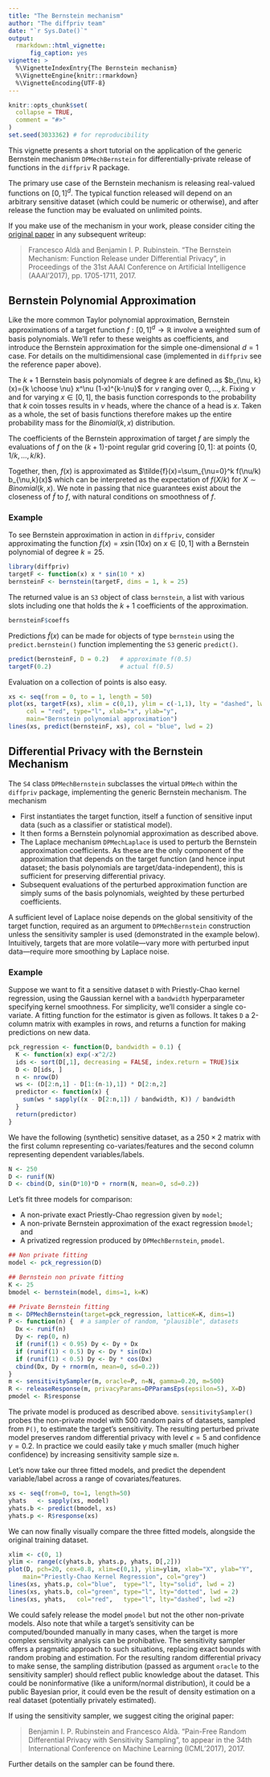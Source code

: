 ```yaml
---
title: "The Bernstein mechanism"
author: "The diffpriv team"
date: "`r Sys.Date()`"
output:
  rmarkdown::html_vignette:
      fig_caption: yes
vignette: >
  %\VignetteIndexEntry{The Bernstein mechanism}
  %\VignetteEngine{knitr::rmarkdown}
  %\VignetteEncoding{UTF-8}
---
```


```r
knitr::opts_chunk$set(
  collapse = TRUE,
  comment = "#>"
)
set.seed(3033362) # for reproducibility
```

This vignette presents a short tutorial on the application of the generic Bernstein mechanism `DPMechBernstein` for differentially-private release of functions in the `diffpriv` R package.

The primary use case of the Bernstein mechanism is releasing real-valued functions on $[0,1]^d$. The typical function released will depend
on an arbitrary sensitive dataset (which could be numeric or otherwise), and after release the function may be evaluated on unlimited points. 

If you make use of the mechanism in your work, please consider citing the [original paper](https://arxiv.org/abs/1507.04499) in any subsequent writeup:

> Francesco Aldà and Benjamin I. P. Rubinstein. "The Bernstein Mechanism: Function Release under Differential Privacy", in Proceedings of the 31st AAAI Conference on Artificial Intelligence (AAAI'2017), pp. 1705-1711, 2017.

## Bernstein Polynomial Approximation

Like the more common Taylor polynomial approximation, Bernstein approximations of a target function $f:[0,1]^d \to \mathbb{R}$ involve a weighted sum of basis polynomials. We'll refer to these weights as coefficients, and introduce the Bernstein approximation for the simple one-dimensional $d=1$ case. For details on the multidimensional case (implemented in `diffpriv` see the reference paper above).

The $k+1$ Bernstein basis polynomials of degree $k$ are defined as $b_{\nu, k}(x)={k \choose \nu} x^\nu (1-x)^{k-\nu}$ for $\nu$ ranging over $0, \ldots, k$. Fixing $\nu$ and for varying $x\in[0,1]$, the basis function corresponds to the probability that $k$ coin tosses results in $\nu$ heads, where the chance of a head is $x$. Taken as a whole, the set of basis functions therefore makes up the entire probability mass for the $Binomial(k,x)$ distribution.

The coefficients of the Bernstein approximation of target $f$ are simply the evaluations of $f$ on the $(k+1)$-point regular grid covering $[0,1]$: at points $\{0, 1/k, \ldots, k/k\}$.

Together, then, $f(x)$ is approximated as $\tilde{f}(x)=\sum_{\nu=0}^k f(\nu/k) b_{\nu,k}(x)$ which can be interpreted as the expectation of $f(X/k)$ for $X\sim Binomial(k, x)$. We note in passing that nice guarantees exist about the closeness of $\tilde{f}$ to $f$, with natural conditions on smoothness of $f$.

### Example

To see Bernstein approximation in action in `diffpriv`, consider approximating the function $f(x) = x \sin(10 x)$ on $x\in[0,1]$ with
a Bernstein polynomial of degree $k=25$.

```r
library(diffpriv)
targetF <- function(x) x * sin(10 * x)
bernsteinF <- bernstein(targetF, dims = 1, k = 25)
```

The returned value is an `S3` object of class `bernstein`, a list with various slots including one that holds the $k+1$ coefficients of the approximation.

```r
bernsteinF$coeffs
```

Predictions $\tilde{f}(x)$ can be made for objects of type `bernstein` using the `predict.bernstein()` function implementing the `S3` generic `predict()`.

```r
predict(bernsteinF, D = 0.2)   # approximate f(0.5)
targetF(0.2)                   # actual f(0.5)
```

Evaluation on a collection of points is also easy.

```r
xs <- seq(from = 0, to = 1, length = 50)
plot(xs, targetF(xs), xlim = c(0,1), ylim = c(-1,1), lty = "dashed", lwd = 2,
     col = "red", type="l", xlab="x", ylab="y",
     main="Bernstein polynomial approximation")
lines(xs, predict(bernsteinF, xs), col = "blue", lwd = 2)
```

## Differential Privacy with the Bernstein Mechanism

The `S4` class `DPMechBernstein` subclasses the virtual `DPMech` within the `diffpriv` package, implementing the generic Bernstein mechanism. The mechanism 

* First instantiates the target function, itself a function of sensitive input data (such as a classifier or statistical model).
* It then forms a Bernstein polynomial approximation as described above.
* The Laplace mechanism `DPMechLaplace` is used to perturb the Bernstein approximation coefficients. As these are the only component of the approximation that depends on the target function (and hence input dataset; the basis polynomials are target/data-independent), this is sufficient for preserving differential privacy.
* Subsequent evaluations of the perturbed approximation function are simply sums of the basis polynomials, weighted by these perturbed coefficients.

A sufficient level of Laplace noise depends on the global sensitivity of the target function, required as an argument to `DPMechBernstein` construction unless the sensitivity sampler is used (demonstrated in the example below). Intuitively, targets that are more volatile---vary more with perturbed input data---require more smoothing by Laplace noise.

### Example

Suppose we want to fit a sensitive dataset `D` with  Priestly-Chao kernel regression, using the Gaussian kernel with a `bandwidth` hyperparameter specifying kernel smoothness. For simplicity, we'll consider a single co-variate. A fitting function for the estimator is given as follows. It takes `D` a 2-column matrix with examples in rows, and returns a function for making predictions on new data.

```r
pck_regression <- function(D, bandwidth = 0.1) {
  K <- function(x) exp(-x^2/2)
  ids <- sort(D[,1], decreasing = FALSE, index.return = TRUE)$ix
  D <- D[ids, ]
  n <- nrow(D)
  ws <- (D[2:n,1] - D[1:(n-1),1]) * D[2:n,2]
  predictor <- function(x) {
    sum(ws * sapply((x - D[2:n,1]) / bandwidth, K)) / bandwidth
  }
  return(predictor)
}
```

We have the following (synthetic) sensitive dataset, as a $250\times 2$ matrix with the first column representing co-variates/features and the second column representing dependent variables/labels.

```r
N <- 250
D <- runif(N)
D <- cbind(D, sin(D*10)*D + rnorm(N, mean=0, sd=0.2))
```

Let's fit three models for comparison: 

* A non-private exact Priestly-Chao regression given by `model`;
* A non-private Bernstein approximation of the exact regression `bmodel`; and
* A privatized regression produced by `DPMechBernstein`, `pmodel`.

```r
## Non private fitting
model <- pck_regression(D)

## Bernstein non private fitting
K <- 25
bmodel <- bernstein(model, dims=1, k=K)

## Private Bernstein fitting
m <- DPMechBernstein(target=pck_regression, latticeK=K, dims=1)
P <- function(n) {  # a sampler of random, "plausible", datasets
  Dx <- runif(n)
  Dy <- rep(0, n)
  if (runif(1) < 0.95) Dy <- Dy + Dx
  if (runif(1) < 0.5) Dy <- Dy * sin(Dx)
  if (runif(1) < 0.5) Dy <- Dy * cos(Dx)
  cbind(Dx, Dy + rnorm(n, mean=0, sd=0.2))
}
m <- sensitivitySampler(m, oracle=P, n=N, gamma=0.20, m=500)
R <- releaseResponse(m, privacyParams=DPParamsEps(epsilon=5), X=D)
pmodel <- R$response
```

The private model is produced as described above. `sensitivitySampler()` probes the non-private model with $500$ random pairs of datasets, sampled from `P()`, to estimate the target's sensitivity. The resulting perturbed private model preserves random differential privacy with level $\epsilon=5$ and confidence $\gamma=0.2$. In practice we could easily take $\gamma$ much smaller (much higher confidence) by increasing sensitivity sample size `m`.

Let's now take our three fitted models, and predict the dependent variable/label across a range of covariates/features.

```r
xs <- seq(from=0, to=1, length=50)
yhats   <- sapply(xs, model)
yhats.b <- predict(bmodel, xs)
yhats.p <- R$response(xs)
```

We can now finally visually compare the three fitted models, alongside the original training dataset.

```r
xlim <- c(0, 1)
ylim <- range(c(yhats.b, yhats.p, yhats, D[,2]))
plot(D, pch=20, cex=0.8, xlim=c(0,1), ylim=ylim, xlab="X", ylab="Y",
    main="Priestly-Chao Kernel Regression", col="grey")
lines(xs, yhats.p, col="blue",  type="l", lty="solid", lwd = 2)
lines(xs, yhats.b, col="green", type="l", lty="dotted", lwd = 2)
lines(xs, yhats,   col="red",   type="l", lty="dashed", lwd =2)
```

We could safely release the model `pmodel` but not the other non-private models. Also note that while a target's sensitivity can be computed/bounded manually in many cases, when the target is more complex sensitivity analysis can be prohibative. The sensitivity sampler offers a pragmatic approach to such situations, replacing exact bounds with random probing and estimation. For the resulting random differential privacy to make sense, the sampling distribution (passed as argument `oracle` to the sensitivity sampler) should reflect public knowledge about the dataset. This could be noninformative (like a uniform/normal distribution), it could be a public Bayesian prior, it could even be the result of density estimation on a real dataset (potentially privately estimated). 

If using the sensitivity sampler, we suggest citing the original paper:

> Benjamin I. P. Rubinstein and Francesco Aldà. "Pain-Free Random Differential Privacy with Sensitivity Sampling", to appear in the 34th International Conference on Machine Learning (ICML'2017), 2017.

Further details on the sampler can be found there.
